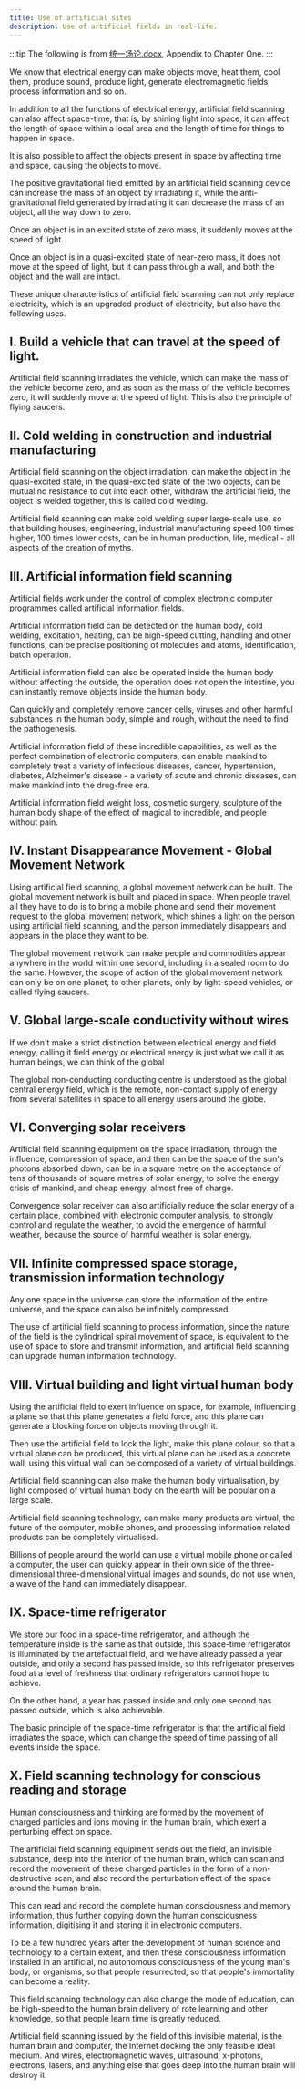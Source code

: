 ```yaml
---
title: Use of artificial sites
description: Use of artificial fields in real-life.
---
```


:::tip
The following is from  [统一场论.docx](https://github.com/unified-field-theory-org/documentation/blob/main/Chinese/3%E7%BB%9F%E4%B8%80%E5%9C%BA%E8%AE%BA.docx), Appendix to Chapter One.
:::

We know that electrical energy can make objects move, heat them, cool them, produce sound, produce light, generate electromagnetic fields, process information and so on.

In addition to all the functions of electrical energy, artificial field scanning can also affect space-time, that is, by shining light into space, it can affect the length of space within a local area and the length of time for things to happen in space.

It is also possible to affect the objects present in space by affecting time and space, causing the objects to move.

The positive gravitational field emitted by an artificial field scanning device can increase the mass of an object by irradiating it, while the anti-gravitational field generated by irradiating it can decrease the mass of an object, all the way down to zero.

Once an object is in an excited state of zero mass, it suddenly moves at the speed of light.

Once an object is in a quasi-excited state of near-zero mass, it does not move at the speed of light, but it can pass through a wall, and both the object and the wall are intact.

These unique characteristics of artificial field scanning can not only replace electricity, which is an upgraded product of electricity, but also have the following uses.


## I. Build a vehicle that can travel at the speed of light.

Artificial field scanning irradiates the vehicle, which can make the mass of the vehicle become zero, and as soon as the mass of the vehicle becomes zero, it will suddenly move at the speed of light. This is also the principle of flying saucers.

## II. Cold welding in construction and industrial manufacturing

Artificial field scanning on the object irradiation, can make the object in the quasi-excited state, in the quasi-excited state of the two objects, can be mutual no resistance to cut into each other, withdraw the artificial field, the object is welded together, this is called cold welding.

Artificial field scanning can make cold welding super large-scale use, so that building houses, engineering, industrial manufacturing speed 100 times higher, 100 times lower costs, can be in human production, life, medical - all aspects of the creation of myths.


## III. Artificial information field scanning

Artificial fields work under the control of complex electronic computer programmes called artificial information fields.

Artificial information field can be detected on the human body, cold welding, excitation, heating, can be high-speed cutting, handling and other functions, can be precise positioning of molecules and atoms, identification, batch operation.

Artificial information field can also be operated inside the human body without affecting the outside, the operation does not open the intestine, you can instantly remove objects inside the human body.

Can quickly and completely remove cancer cells, viruses and other harmful substances in the human body, simple and rough, without the need to find the pathogenesis.

Artificial information field of these incredible capabilities, as well as the perfect combination of electronic computers, can enable mankind to completely treat a variety of infectious diseases, cancer, hypertension, diabetes, Alzheimer's disease - a variety of acute and chronic diseases, can make mankind into the drug-free era.

Artificial information field weight loss, cosmetic surgery, sculpture of the human body shape of the effect of magical to incredible, and people without pain.

## IV. Instant Disappearance Movement - Global Movement Network

Using artificial field scanning, a global movement network can be built. The global movement network is built and placed in space. When people travel, all they have to do is to bring a mobile phone and send their movement request to the global movement network, which shines a light on the person using artificial field scanning, and the person immediately disappears and appears in the place they want to be.

The global movement network can make people and commodities appear anywhere in the world within one second, including in a sealed room to do the same. However, the scope of action of the global movement network can only be on one planet, to other planets, only by light-speed vehicles, or called flying saucers.


## V. Global large-scale conductivity without wires

If we don't make a strict distinction between electrical energy and field energy, calling it field energy or electrical energy is just what we call it as human beings, we can think of the global

The global non-conducting conducting centre is understood as the global central energy field, which is the remote, non-contact supply of energy from several satellites in space to all energy users around the globe.


## VI. Converging solar receivers


Artificial field scanning equipment on the space irradiation, through the influence, compression of space, and then can be the space of the sun's photons absorbed down, can be in a square metre on the acceptance of tens of thousands of square metres of solar energy, to solve the energy crisis of mankind, and cheap energy, almost free of charge.

Convergence solar receiver can also artificially reduce the solar energy of a certain place, combined with electronic computer analysis, to strongly control and regulate the weather, to avoid the emergence of harmful weather, because the source of harmful weather is solar energy.


## VII. Infinite compressed space storage, transmission information technology

Any one space in the universe can store the information of the entire universe, and the space can also be infinitely compressed.

The use of artificial field scanning to process information, since the nature of the field is the cylindrical spiral movement of space, is equivalent to the use of space to store and transmit information, and artificial field scanning can upgrade human information technology.

## VIII. Virtual building and light virtual human body

Using the artificial field to exert influence on space, for example, influencing a plane so that this plane generates a field force, and this plane can generate a blocking force on objects moving through it.

Then use the artificial field to lock the light, make this plane colour, so that a virtual plane can be produced, this virtual plane can be used as a concrete wall, using this virtual wall can be composed of a variety of virtual buildings.

Artificial field scanning can also make the human body virtualisation, by light composed of virtual human body on the earth will be popular on a large scale.

Artificial field scanning technology, can make many products are virtual, the future of the computer, mobile phones, and processing information related products can be completely virtualised.

Billions of people around the world can use a virtual mobile phone or called a computer, the user can quickly appear in their own side of the three-dimensional three-dimensional virtual images and sounds, do not use when, a wave of the hand can immediately disappear.

## IX. Space-time refrigerator

We store our food in a space-time refrigerator, and although the temperature inside is the same as that outside, this space-time refrigerator is illuminated by the artefactual field, and we have already passed a year outside, and only a second has passed inside, so this refrigerator preserves food at a level of freshness that ordinary refrigerators cannot hope to achieve.

On the other hand, a year has passed inside and only one second has passed outside, which is also achievable.

The basic principle of the space-time refrigerator is that the artificial field irradiates the space, which can change the speed of time passing of all events inside the space.

## X. Field scanning technology for conscious reading and storage

Human consciousness and thinking are formed by the movement of charged particles and ions moving in the human brain, which exert a perturbing effect on space.

The artificial field scanning equipment sends out the field, an invisible substance, deep into the interior of the human brain, which can scan and record the movement of these charged particles in the form of a non-destructive scan, and also record the perturbation effect of the space around the human brain.

This can read and record the complete human consciousness and memory information, thus further copying down the human consciousness information, digitising it and storing it in electronic computers.

To be a few hundred years after the development of human science and technology to a certain extent, and then these consciousness information installed in an artificial, no autonomous consciousness of the young man's body, or organisms, so that people resurrected, so that people's immortality can become a reality.

This field scanning technology can also change the mode of education, can be high-speed to the human brain delivery of rote learning and other knowledge, so that people learn time is greatly reduced.

Artificial field scanning issued by the field of this invisible material, is the human brain and computer, the Internet docking the only feasible ideal medium. And wires, electromagnetic waves, ultrasound, x-photons, electrons, lasers, and anything else that goes deep into the human brain will destroy it.
